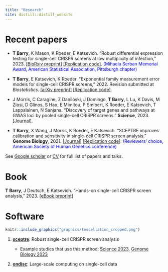```yaml
---
title: "Research"
site: distill::distill_website
---
```


# Recent papers

-   **T Barry**, K Mason, K Roeder, E Katsevich. "Robust differential expression testing for single-cell CRISPR screens at low multiplicity of infection," 2023. [[BioRxiv preprint]](https://www.biorxiv.org/content/10.1101/2023.05.15.540875v2) [[Replication code]](https://github.com/Katsevich-Lab/sceptre2-manuscript). [(Mihaela Serban Memorial Award, American Statistical Association, Pittsburgh chapter)]{style="color:blue"}

-   **T Barry**, E Katsevich, K Roeder. "Exponential family measurement error models for single-cell CRISPR screens," 2022. Revision submitted at *Biostatistics*. [[arXiv preprint]](https://arxiv.org/abs/2201.01879) [[Replication code]](https://github.com/timothy-barry/glmeiv-manuscript).

-   J Morris, C Caragine, Z Daniloski, J Domingo, **T Barry**, L Lu, K Davis, M Ziosi, D Glinos, S Hao, E Mimitou, P Smibert, K Roeder, E Katsevich, T Lappalainen, N Sanjana. "Discovery of target genes and pathways at GWAS loci by pooled single-cell CRISPR screens." **Science**, 2023. [[Journal]](https://www.science.org/doi/10.1126/science.adh7699).

-   **T Barry**, X Wang, J Morris, K Roeder, E Katsevich. "SCEPTRE improves calibration and sensitivity in single-cell CRISPR screen analysis." **Genome Biology**, 2021. [[Journal]](https://genomebiology.biomedcentral.com/articles/10.1186/s13059-021-02545-2) [[Replication code]](https://github.com/Katsevich-Lab/sceptre-manuscript). [(Reviewers' choice, American Society of Human Genetics conference)]{style="color:blue"}

See [Google scholar](https://scholar.google.com/citations?user=Jrjax-AAAAAJ&hl=en) or [CV](ResumeCv/timsResume.pdf) for full list of papers and talks.

# Book

**T Barry**, J Deutsch, E Katsevich. "Hands-on single-cell CRISPR screen analysis," 2023. [[eBook preprint]](https://timothy-barry.github.io/sceptre-book/)

# Software

```r
knitr::include_graphics("graphics/tessellation_cropped.png")
```

1.  [**sceptre**](https://katsevich-lab.github.io/sceptre/): Robust single-cell CRISPR screen analysis

    -   Example studies that use this method: [Science 2023](https://www.science.org/doi/10.1126/science.adh7699), [Genome Biology 2023](https://genomebiology.biomedcentral.com/articles/10.1186/s13059-023-02898-w)

2.  [**ondisc**](https://timothy-barry.github.io/ondisc/): Large-scale computing on single-cell data

    <!-- Mentoring Songcheng Dai. Computational Biology Masters student at CMU. Dates: May 2021 — May 2022. Next position: engineer at GRAIL. -->
